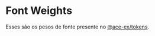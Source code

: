 
<Meta title="Features/Theme/Font Weights" />

# Font Weights

Esses são os pesos de fonte presente no [@ace-ex/tokens](https://www.npmjs.com/package/@ace-ex/tokens).

<TokensGrid tokens={fontWeights} />
